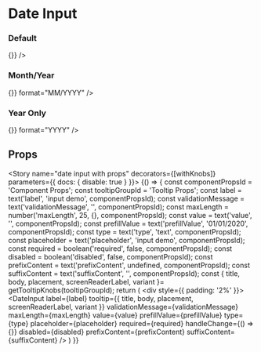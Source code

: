 
<Meta title="Components/Input/Date" component={DateInput} />

# Date Input

### Default

<Preview>
  <Story name="date input default">
    <DateInput
      label="Enter date"
      tooltip={{body: "Please enter a date"}}
      handleChange={() => {}}
    />
  </Story>
</Preview>

### Month/Year

<Preview>
  <Story name="date input month/year">
    <DateInput
      label="Enter date"
      tooltip={{body: "Please enter a date"}}
      handleChange={() => {}}
      format="MM/YYYY"
    />
</Story>
</Preview>

### Year Only

<Preview>
  <Story name="date input year">
    <DateInput
      label="Enter date"
      tooltip={{body: "Please enter a date"}}
      handleChange={() => {}}
      format="YYYY"
    />
</Story>
</Preview>

## Props

<Props of={DateInput} />

<Story name="date input with props" decorators={[withKnobs]} parameters={{ docs: { disable: true } }}>
  {() => {
    const componentPropsId = 'Component Props';
    const tooltipGroupId = 'Tooltip Props';
    const label = text('label', 'input demo', componentPropsId);
    const validationMessage = text('validationMessage', '', componentPropsId);
    const maxLength = number('maxLength', 25, {}, componentPropsId);
    const value = text('value', '', componentPropsId);
    const prefillValue = text('prefillValue', '01/01/2020', componentPropsId);
    const type = text('type', 'text', componentPropsId);
    const placeholder = text('placeholder', 'input demo', componentPropsId);
    const required = boolean('required', false, componentPropsId);
    const disabled = boolean('disabled', false, componentPropsId);
    const prefixContent = text('prefixContent', undefined, componentPropsId);
    const suffixContent = text('suffixContent', '', componentPropsId);
    const { title, body, placement, screenReaderLabel, variant }= getTooltipKnobs(tooltipGroupId);
    return (
      <div style={{ padding: '2%' }}>
        <DateInput
          label={label}
          tooltip={{
            title,
            body,
            placement,
            screenReaderLabel,
            variant
          }}
          validationMessage={validationMessage}
          maxLength={maxLength}
          value={value}
          prefillValue={prefillValue}
          type={type}
          placeholder={placeholder}
          required={required}
          handleChange={() => {}}
          disabled={disabled}
          prefixContent={prefixContent}
          suffixContent={suffixContent}
        />
      </div>
    )
  }}
</Story>
